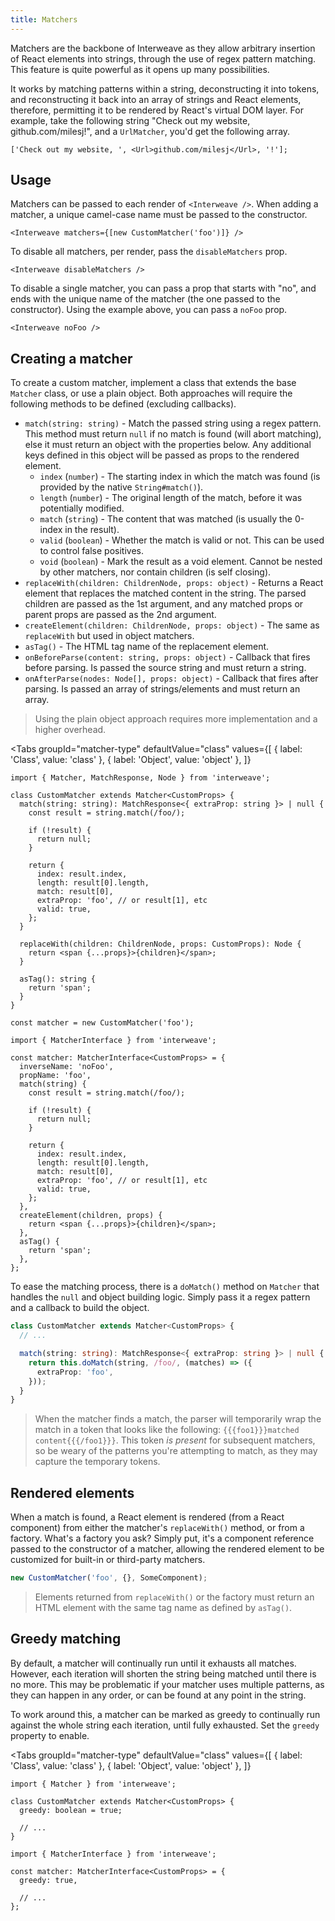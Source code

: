 ```yaml
---
title: Matchers
---
```



Matchers are the backbone of Interweave as they allow arbitrary insertion of React elements into
strings, through the use of regex pattern matching. This feature is quite powerful as it opens up
many possibilities.

It works by matching patterns within a string, deconstructing it into tokens, and reconstructing it
back into an array of strings and React elements, therefore, permitting it to be rendered by React's
virtual DOM layer. For example, take the following string "Check out my website,
github.com/milesj!", and a `UrlMatcher`, you'd get the following array.

```tsx
['Check out my website, ', <Url>github.com/milesj</Url>, '!'];
```

## Usage

Matchers can be passed to each render of `<Interweave />`. When adding a matcher, a unique
camel-case name must be passed to the constructor.

```tsx
<Interweave matchers={[new CustomMatcher('foo')]} />
```

To disable all matchers, per render, pass the `disableMatchers` prop.

```tsx
<Interweave disableMatchers />
```

To disable a single matcher, you can pass a prop that starts with "no", and ends with the unique
name of the matcher (the one passed to the constructor). Using the example above, you can pass a
`noFoo` prop.

```tsx
<Interweave noFoo />
```

## Creating a matcher

To create a custom matcher, implement a class that extends the base `Matcher` class, or use a plain
object. Both approaches will require the following methods to be defined (excluding callbacks).

- `match(string: string)` - Match the passed string using a regex pattern. This method must return
  `null` if no match is found (will abort matching), else it must return an object with the
  properties below. Any additional keys defined in this object will be passed as props to the
  rendered element.
  - `index` (`number`) - The starting index in which the match was found (is provided by the native
    `String#match()`).
  - `length` (`number`) - The original length of the match, before it was potentially modified.
  - `match` (`string`) - The content that was matched (is usually the 0-index in the result).
  - `valid` (`boolean`) - Whether the match is valid or not. This can be used to control false
    positives.
  - `void` (`boolean`) - Mark the result as a void element. Cannot be nested by other matchers, nor
    contain children (is self closing).
- `replaceWith(children: ChildrenNode, props: object)` - Returns a React element that replaces the
  matched content in the string. The parsed children are passed as the 1st argument, and any matched
  props or parent props are passed as the 2nd argument.
- `createElement(children: ChildrenNode, props: object)` - The same as `replaceWith` but used in
  object matchers.
- `asTag()` - The HTML tag name of the replacement element.
- `onBeforeParse(content: string, props: object)` - Callback that fires before parsing. Is passed
  the source string and must return a string.
- `onAfterParse(nodes: Node[], props: object)` - Callback that fires after parsing. Is passed an
  array of strings/elements and must return an array.

> Using the plain object approach requires more implementation and a higher overhead.

<Tabs
  groupId="matcher-type"
  defaultValue="class"
  values={[
    { label: 'Class', value: 'class' },
    { label: 'Object', value: 'object' },
  ]}
>
  <TabItem value="class">

```tsx
import { Matcher, MatchResponse, Node } from 'interweave';

class CustomMatcher extends Matcher<CustomProps> {
  match(string: string): MatchResponse<{ extraProp: string }> | null {
    const result = string.match(/foo/);

    if (!result) {
      return null;
    }

    return {
      index: result.index,
      length: result[0].length,
      match: result[0],
      extraProp: 'foo', // or result[1], etc
      valid: true,
    };
  }

  replaceWith(children: ChildrenNode, props: CustomProps): Node {
    return <span {...props}>{children}</span>;
  }

  asTag(): string {
    return 'span';
  }
}

const matcher = new CustomMatcher('foo');
```

  </TabItem>
  <TabItem value="object">

```tsx
import { MatcherInterface } from 'interweave';

const matcher: MatcherInterface<CustomProps> = {
  inverseName: 'noFoo',
  propName: 'foo',
  match(string) {
    const result = string.match(/foo/);

    if (!result) {
      return null;
    }

    return {
      index: result.index,
      length: result[0].length,
      match: result[0],
      extraProp: 'foo', // or result[1], etc
      valid: true,
    };
  },
  createElement(children, props) {
    return <span {...props}>{children}</span>;
  },
  asTag() {
    return 'span';
  },
};
```

  </TabItem>
</Tabs>

To ease the matching process, there is a `doMatch()` method on `Matcher` that handles the `null` and
object building logic. Simply pass it a regex pattern and a callback to build the object.

```ts
class CustomMatcher extends Matcher<CustomProps> {
  // ...

  match(string: string): MatchResponse<{ extraProp: string }> | null {
    return this.doMatch(string, /foo/, (matches) => ({
      extraProp: 'foo',
    }));
  }
}
```

> When the matcher finds a match, the parser will temporarily wrap the match in a token that looks
> like the following: `{{{foo1}}}matched content{{{/foo1}}}`. This token _is present_ for subsequent
> matchers, so be weary of the patterns you're attempting to match, as they may capture the
> temporary tokens.

## Rendered elements

When a match is found, a React element is rendered (from a React component) from either the
matcher's `replaceWith()` method, or from a factory. What's a factory you ask? Simply put, it's a
component reference passed to the constructor of a matcher, allowing the rendered element to be
customized for built-in or third-party matchers.

```ts
new CustomMatcher('foo', {}, SomeComponent);
```

> Elements returned from `replaceWith()` or the factory must return an HTML element with the same
> tag name as defined by `asTag()`.

## Greedy matching

By default, a matcher will continually run until it exhausts all matches. However, each iteration
will shorten the string being matched until there is no more. This may be problematic if your
matcher uses multiple patterns, as they can happen in any order, or can be found at any point in the
string.

To work around this, a matcher can be marked as greedy to continually run against the whole string
each iteration, until fully exhausted. Set the `greedy` property to enable.

<Tabs
  groupId="matcher-type"
  defaultValue="class"
  values={[
    { label: 'Class', value: 'class' },
    { label: 'Object', value: 'object' },
  ]}
>
  <TabItem value="class">

```tsx
import { Matcher } from 'interweave';

class CustomMatcher extends Matcher<CustomProps> {
  greedy: boolean = true;

  // ...
}
```

  </TabItem>
  <TabItem value="object">

```tsx
import { MatcherInterface } from 'interweave';

const matcher: MatcherInterface<CustomProps> = {
  greedy: true,

  // ...
};
```

  </TabItem>
</Tabs>
